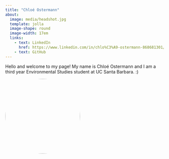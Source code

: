 ```yaml
---
title: "Chloé Ostermann"
about:
  image: media/headshot.jpg
  template: jolla
  image-shape: round
  image-width: 17em
  links: 
    - text: LinkedIn
      href: https://www.linkedin.com/in/chlo%C3%A9-ostermann-868681301/
    - text: GitHub
---
```


Hello and welcome to my page! My name is Chloé Ostermann and I am a third year Environmental Studies student at UC Santa Barbara. :)

![](media:/headshot.jpg){width="17em" style="border-radius: 50%;"}

